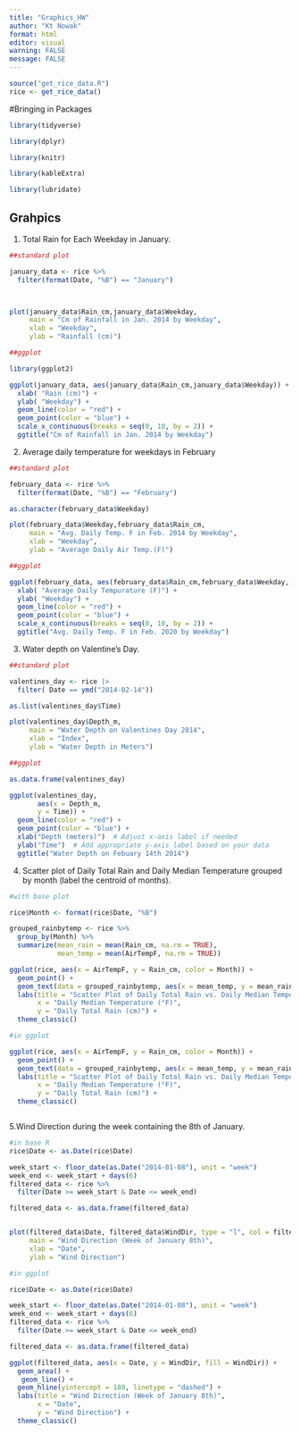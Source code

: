 ```yaml
---
title: "Graphics_HW"
author: "Kt Nowak"
format: html
editor: visual
warning: FALSE
message: FALSE
---
```


```r
source("get_rice_data.R")
rice <- get_rice_data()
```

#Bringing in Packages

```r
library(tidyverse)

library(dplyr)

library(knitr)

library(kableExtra)

library(lubridate)
```

## Grahpics

1.  Total Rain for Each Weekday in January.

```r

##standard plot

january_data <- rice %>%
  filter(format(Date, "%B") == "January")



plot(january_data$Rain_cm,january_data$Weekday,
     main = "Cm of Rainfall in Jan. 2014 by Weekday",
     xlab = "Weekday",
     ylab = "Rainfall (cm)")

```

```r

##ggplot

library(ggplot2)

ggplot(january_data, aes(january_data$Rain_cm,january_data$Weekday)) +
  xlab( "Rain (cm)") +
  ylab( "Weekday") +
  geom_line(color = "red") +
  geom_point(color = "blue") +
  scale_x_continuous(breaks = seq(0, 10, by = 2)) +
  ggtitle("Cm of Rainfall in Jan. 2014 by Weekday")


```

2.  Average daily temperature for weekdays in February

```r
##standard plot

february_data <- rice %>%
  filter(format(Date, "%B") == "February")
```

```r

as.character(february_data$Weekday)
```

```r

plot(february_data$Weekday,february_data$Rain_cm, 
     main = "Avg. Daily Temp. F in Feb. 2014 by Weekday",
     xlab = "Weekday",
     ylab = "Average Daily Air Temp.(F)")


```

```r

##ggplot

ggplot(february_data, aes(february_data$Rain_cm,february_data$Weekday,)) +
  xlab( "Average Daily Tempurature (F)") +
  ylab( "Weekday") +
  geom_line(color = "red") +
  geom_point(color = "blue") +
  scale_x_continuous(breaks = seq(0, 10, by = 2)) +
  ggtitle("Avg. Daily Temp. F in Feb. 2020 by Weekday")


```

3.  Water depth on Valentine's Day.

```r

##standard plot 

valentines_day <- rice |> 
  filter( Date == ymd("2014-02-14"))
```

```r

as.list(valentines_day$Time)
```

```r


plot(valentines_day$Depth_m, 
     main = "Water Depth on Valentines Day 2014",
     xlab = "Index",
     ylab = "Water Depth in Meters")

```

```r

##ggplot

as.data.frame(valentines_day)
```

```r

ggplot(valentines_day, 
       aes(x = Depth_m, 
       y = Time)) +  
  geom_line(color = "red") +
  geom_point(color = "blue") +
  xlab("Depth (meters)")  # Adjust x-axis label if needed
  ylab("Time")  # Add appropriate y-axis label based on your data
  ggtitle("Water Depth on Febuary 14th 2014")


```

4.  Scatter plot of Daily Total Rain and Daily Median Temperature grouped by month (label the centroid of months).

```r
#with base plot 

rice$Month <- format(rice$Date, "%B")

grouped_rainbytemp <- rice %>%
  group_by(Month) %>%
  summarize(mean_rain = mean(Rain_cm, na.rm = TRUE),
            mean_temp = mean(AirTempF, na.rm = TRUE))

ggplot(rice, aes(x = AirTempF, y = Rain_cm, color = Month)) +
  geom_point() +
  geom_text(data = grouped_rainbytemp, aes(x = mean_temp, y = mean_rain, label = Month), vjust = -1) +
  labs(title = "Scatter Plot of Daily Total Rain vs. Daily Median Temperature",
       x = "Daily Median Temperature (°F)",
       y = "Daily Total Rain (cm)") +
  theme_classic()


```

```r
#in ggplot

ggplot(rice, aes(x = AirTempF, y = Rain_cm, color = Month)) +
  geom_point() +
  geom_text(data = grouped_rainbytemp, aes(x = mean_temp, y = mean_rain, label = Month), vjust = -1) +
  labs(title = "Scatter Plot of Daily Total Rain vs. Daily Median Temperature",
       x = "Daily Median Temperature (°F)",
       y = "Daily Total Rain (cm)") +
  theme_classic()



```

5.Wind Direction during the week containing the 8th of January.

```r

#in base R
rice$Date <- as.Date(rice$Date)

week_start <- floor_date(as.Date("2014-01-08"), unit = "week")
week_end <- week_start + days(6)
filtered_data <- rice %>%
  filter(Date >= week_start & Date <= week_end)

filtered_data <- as.data.frame(filtered_data)


plot(filtered_data$Date, filtered_data$WindDir, type = "l", col = filtered_data$WindDir,
     main = "Wind Direction (Week of January 8th)",
     xlab = "Date",
     ylab = "Wind Direction")


```

```r
#in ggplot 

rice$Date <- as.Date(rice$Date)

week_start <- floor_date(as.Date("2014-01-08"), unit = "week")
week_end <- week_start + days(6)
filtered_data <- rice %>%
  filter(Date >= week_start & Date <= week_end)

filtered_data <- as.data.frame(filtered_data)

ggplot(filtered_data, aes(x = Date, y = WindDir, fill = WindDir)) +
  geom_area() +
   geom_line() +
  geom_hline(yintercept = 180, linetype = "dashed") +
  labs(title = "Wind Direction (Week of January 8th)",
       x = "Date",
       y = "Wind Direction") +
  theme_classic()



```
